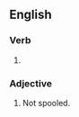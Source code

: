 ==English==

===Verb===
{{head|en|verb form}}

# {{en-past of|unspool}}

===Adjective===
{{en-adj|-}}

# Not spooled.
